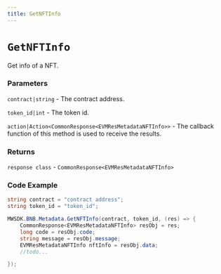 ```yaml
---
title: GetNFTInfo
---
```


# `GetNFTInfo`

Get info of a NFT.
### Parameters
`contract|string` - The contract address.

`token_id|int` - The token id.

`action|Action<CommonResponse<EVMResMetadataNFTInfo>>` - The callback function of this method is used to receive the results.

### Returns
`response class` - `CommonResponse<EVMResMetadataNFTInfo>`

### Code Example
```csharp
string contract = "contract address";
string token_id = "token_id";

MWSDK.BNB.Metadata.GetNFTInfo(contract, token_id, (res) => {
    CommonResponse<EVMResMetadataNFTInfo> resObj = res;
    long code = resObj.code;
    string message = resObj.message;
    EVMResMetadataNFTInfo nftInfo = resObj.data;
    //todo...

});
```